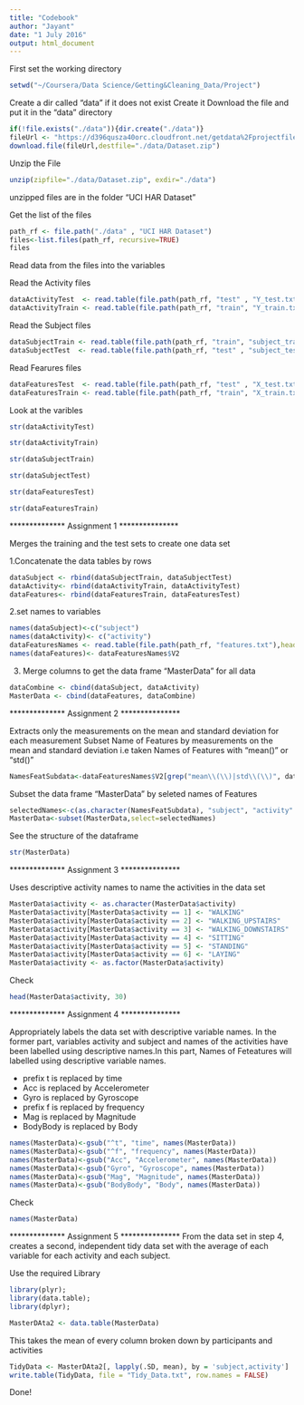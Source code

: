 ```yaml
---
title: "Codebook"
author: "Jayant"
date: "1 July 2016"
output: html_document
---
```

First set the working directory

```r
setwd("~/Coursera/Data Science/Getting&Cleaning_Data/Project")
```

Create a dir called "data" if it does not exist Create it
Download the file and put it in the "data" directory

```r
if(!file.exists("./data")){dir.create("./data")}
fileUrl <- "https://d396qusza40orc.cloudfront.net/getdata%2Fprojectfiles%2FUCI%20HAR%20Dataset.zip"
download.file(fileUrl,destfile="./data/Dataset.zip")
```
Unzip the File

```r
unzip(zipfile="./data/Dataset.zip", exdir="./data")
```
unzipped files are in the folder "UCI HAR Dataset"

Get the list of the files
```r
path_rf <- file.path("./data" , "UCI HAR Dataset")
files<-list.files(path_rf, recursive=TRUE)
files
```

Read data from the files into the variables

Read the Activity files

```r
dataActivityTest  <- read.table(file.path(path_rf, "test" , "Y_test.txt" ),header = FALSE)
dataActivityTrain <- read.table(file.path(path_rf, "train", "Y_train.txt"),header = FALSE)
```

Read the Subject files

```r
dataSubjectTrain <- read.table(file.path(path_rf, "train", "subject_train.txt"),header = FALSE)
dataSubjectTest  <- read.table(file.path(path_rf, "test" , "subject_test.txt"),header = FALSE)
```

Read Fearures files

```r
dataFeaturesTest  <- read.table(file.path(path_rf, "test" , "X_test.txt" ),header = FALSE)
dataFeaturesTrain <- read.table(file.path(path_rf, "train", "X_train.txt"),header = FALSE)
```

Look at the varibles

```r
str(dataActivityTest)
```

```r
str(dataActivityTrain)
```

```r
str(dataSubjectTrain)
```

```r
str(dataSubjectTest)
```


```r
str(dataFeaturesTest)
```

```r
str(dataFeaturesTrain)
```


************** Assignment 1 ***************

Merges the training and the test sets to create one data set

1.Concatenate the data tables by rows

```r
dataSubject <- rbind(dataSubjectTrain, dataSubjectTest)
dataActivity<- rbind(dataActivityTrain, dataActivityTest)
dataFeatures<- rbind(dataFeaturesTrain, dataFeaturesTest)
```

2.set names to variables

```r
names(dataSubject)<-c("subject")
names(dataActivity)<- c("activity")
dataFeaturesNames <- read.table(file.path(path_rf, "features.txt"),head=FALSE)
names(dataFeatures)<- dataFeaturesNames$V2
```

3. Merge columns to get the data frame "MasterData" for all data

```r
dataCombine <- cbind(dataSubject, dataActivity)
MasterData <- cbind(dataFeatures, dataCombine)
```

************** Assignment 2 ***************

Extracts only the measurements on the mean and standard deviation for each measurement
Subset Name of Features by measurements on the mean and standard deviation
i.e taken Names of Features with "mean()" or "std()"

```r
NamesFeatSubdata<-dataFeaturesNames$V2[grep("mean\\(\\)|std\\(\\)", dataFeaturesNames$V2)]
```

Subset the data frame "MasterData" by seleted names of Features
```r
selectedNames<-c(as.character(NamesFeatSubdata), "subject", "activity" )
MasterData<-subset(MasterData,select=selectedNames)
```

See the structure of the dataframe

```r
str(MasterData)
```

************** Assignment 3 ***************

Uses descriptive activity names to name the activities in the data set

```r
MasterData$activity <- as.character(MasterData$activity)
MasterData$activity[MasterData$activity == 1] <- "WALKING"
MasterData$activity[MasterData$activity == 2] <- "WALKING_UPSTAIRS"
MasterData$activity[MasterData$activity == 3] <- "WALKING_DOWNSTAIRS"
MasterData$activity[MasterData$activity == 4] <- "SITTING"
MasterData$activity[MasterData$activity == 5] <- "STANDING"
MasterData$activity[MasterData$activity == 6] <- "LAYING"
MasterData$activity <- as.factor(MasterData$activity)
```

Check

```r
head(MasterData$activity, 30)
```


************** Assignment 4 ***************

Appropriately labels the data set with descriptive variable names.
In the former part, variables activity and subject and names of the activities 
have been labelled using descriptive names.In this part, Names of Feteatures will 
labelled using descriptive variable names.

<ul>
<li>  prefix t is replaced by time</li> 
<li>  Acc is replaced by Accelerometer </li>
<li>  Gyro is replaced by Gyroscope </li>
<li>  prefix f is replaced by frequency </li> 
<li>  Mag is replaced by Magnitude </li>
<li>  BodyBody is replaced by Body </li>
</ul>

```r
names(MasterData)<-gsub("^t", "time", names(MasterData))
names(MasterData)<-gsub("^f", "frequency", names(MasterData))
names(MasterData)<-gsub("Acc", "Accelerometer", names(MasterData))
names(MasterData)<-gsub("Gyro", "Gyroscope", names(MasterData))
names(MasterData)<-gsub("Mag", "Magnitude", names(MasterData))
names(MasterData)<-gsub("BodyBody", "Body", names(MasterData))
```

Check

```r
names(MasterData)
```


************** Assignment 5 ***************
From the data set in step 4, creates a second, independent tidy data set with the average 
of each variable for each activity and each subject.

Use the required Library

```r
library(plyr);
library(data.table);
library(dplyr);
```

```r
MasterDAta2 <- data.table(MasterData)
```

This takes the mean of every column broken down by participants and activities

```r
TidyData <- MasterDAta2[, lapply(.SD, mean), by = 'subject,activity']
write.table(TidyData, file = "Tidy_Data.txt", row.names = FALSE)
```

Done!
